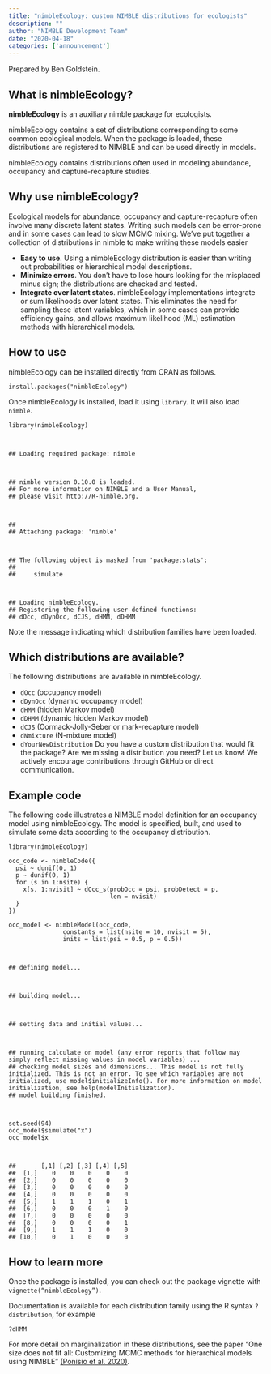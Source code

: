 ```yaml
---
title: "nimbleEcology: custom NIMBLE distributions for ecologists"
description: ""
author: "NIMBLE Development Team"
date: "2020-04-18"
categories: ['announcement']
---
```


Prepared by Ben Goldstein.

## What is nimbleEcology?

**nimbleEcology** is an auxiliary nimble package for ecologists.

nimbleEcology contains a set of distributions corresponding to some common ecological models. When the package is loaded, these distributions are registered to NIMBLE and can be used directly in models.

nimbleEcology contains distributions often used in modeling abundance, occupancy and capture-recapture studies.

## Why use nimbleEcology?

Ecological models for abundance, occupancy and capture-recapture often involve many discrete latent states. Writing such models can be error-prone and in some cases can lead to slow MCMC mixing. We’ve put together a collection of distributions in nimble to make writing these models easier

  * **Easy to use**. Using a nimbleEcology distribution is easier than writing out probabilities or hierarchical model descriptions.
  * **Minimize errors**. You don’t have to lose hours looking for the misplaced minus sign; the distributions are checked and tested.
  * **Integrate over latent states**. nimbleEcology implementations integrate or sum likelihoods over latent states. This eliminates the need for sampling these latent variables, which in some cases can provide efficiency gains, and allows maximum likelihood (ML) estimation methods with hierarchical models.

## How to use

nimbleEcology can be installed directly from CRAN as follows.
    
    
    install.packages("nimbleEcology")
    

Once nimbleEcology is installed, load it using `library`. It will also load `nimble`.
    
    
    library(nimbleEcology)
    
    
    
    ## Loading required package: nimble
    
    
    
    ## nimble version 0.10.0 is loaded.
    ## For more information on NIMBLE and a User Manual,
    ## please visit http://R-nimble.org.
    
    
    
    ## 
    ## Attaching package: 'nimble'
    
    
    
    ## The following object is masked from 'package:stats':
    ## 
    ##     simulate
    
    
    
    ## Loading nimbleEcology. 
    ## Registering the following user-defined functions: 
    ## dOcc, dDynOcc, dCJS, dHMM, dDHMM
    

Note the message indicating which distribution families have been loaded.

## Which distributions are available?

The following distributions are available in nimbleEcology.

  * ` dOcc ` (occupancy model)
  * ` dDynOcc ` (dynamic occupancy model)
  * ` dHMM ` (hidden Markov model)
  * ` dDHMM ` (dynamic hidden Markov model)
  * ` dCJS ` (Cormack-Jolly-Seber or mark-recapture model)
  * ` dNmixture ` (N-mixture model)
  * ` dYourNewDistribution ` Do you have a custom distribution that would fit the package? Are we missing a distribution you need? Let us know! We actively encourage contributions through GitHub or direct communication.

## Example code

The following code illustrates a NIMBLE model definition for an occupancy model using nimbleEcology. The model is specified, built, and used to simulate some data according to the occupancy distribution.
    
    
    library(nimbleEcology)
    
    occ_code <- nimbleCode({
      psi ~ dunif(0, 1)
      p ~ dunif(0, 1)
      for (s in 1:nsite) {
        x[s, 1:nvisit] ~ dOcc_s(probOcc = psi, probDetect = p,
                                len = nvisit)
      }
    })
    
    occ_model <- nimbleModel(occ_code,
                   constants = list(nsite = 10, nvisit = 5),
                   inits = list(psi = 0.5, p = 0.5))
    
    
    
    ## defining model...
    
    
    
    ## building model...
    
    
    
    ## setting data and initial values...
    
    
    
    ## running calculate on model (any error reports that follow may simply reflect missing values in model variables) ... 
    ## checking model sizes and dimensions... This model is not fully initialized. This is not an error. To see which variables are not initialized, use model$initializeInfo(). For more information on model initialization, see help(modelInitialization).
    ## model building finished.
    
    
    
    set.seed(94)
    occ_model$simulate("x")
    occ_model$x
    
    
    
    ##       [,1] [,2] [,3] [,4] [,5]
    ##  [1,]    0    0    0    0    0
    ##  [2,]    0    0    0    0    0
    ##  [3,]    0    0    0    0    0
    ##  [4,]    0    0    0    0    0
    ##  [5,]    1    1    1    0    1
    ##  [6,]    0    0    0    1    0
    ##  [7,]    0    0    0    0    0
    ##  [8,]    0    0    0    0    1
    ##  [9,]    1    1    1    0    0
    ## [10,]    0    1    0    0    0
    

## How to learn more

Once the package is installed, you can check out the package vignette with `vignette(“nimbleEcology”)`.

Documentation is available for each distribution family using the R syntax `?distribution`, for example
    
    
    ?dHMM
    

For more detail on marginalization in these distributions, see the paper “One size does not fit all: Customizing MCMC methods for hierarchical models using NIMBLE” [(Ponisio et al. 2020)](https://web.archive.org/web/20250616215252/https://doi.org/10.1002/ece3.6053).